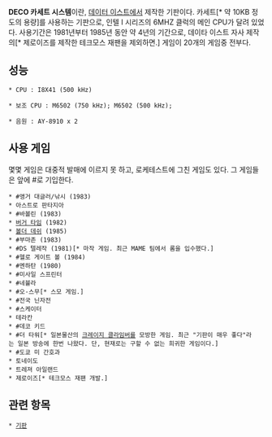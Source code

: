 '''DECO 카세트 시스템'''이란, [[데이터 이스트]]에서 제작한 기판이다. 카세트[* 약 10KB 정도의 용량]를 사용하는 기판으로, 인텔 I 시리즈의 6MHZ 클럭의 메인 CPU가 달려 있었다. 사용기간은 1981년부터 1985년 동안 약 4년의 기간으로, 데이타 이스트 자사 제작의[* 제로이즈를 제작한 테크모스 재팬을 제외하면.] 게임이 20개의 게임중 전부다.

== 성능 ==

 * CPU : I8X41 (500 kHz) 

 * 보조 CPU : M6502 (750 kHz); M6502 (500 kHz);

 * 음원 : AY-8910 x 2

== 사용 게임 ==

몇몇 게임은 대중적 발매에 이르지 못 하고, 로케테스트에 그친 게임도 있다. 그 게임들은 앞에 #로 기입한다.

 * #앵거 대글러/낚시 (1983)
 * 아스트로 판타지아
 * #바볼린 (1983)
 * [[버거 타임]] (1982)
 * [[볼더 데쉬]] (1985)
 * #부마존 (1983)
 * #DS 텔레작 (1981)[* 마작 게임. 최근 MAME 팀에서 롬을 입수했다.]
 * #헬로 게이트 볼 (1984)
 * #멘하탄 (1980)
 * #미사일 스프린터
 * #네뷸라
 * #오-스무[* 스모 게임.]
 * #전국 닌자전
 * #스케이터
 * 테라칸
 * #데코 키드
 * #더 타워[* 일본물산의 [[크레이지 클라임버]]를 모방한 게임. 최근 "기판이 매우 좋다"라는 일본 방송에 한번 나왔다. 단, 현재로는 구할 수 없는 희귀한 게임이다.]
 * #도쿄 미 간호과
 * 토네이도
 * 트레져 아일랜드
 * 제로이즈[* 테크모스 재팬 개발.]

== 관련 항목 ==
 * [[기판]]

